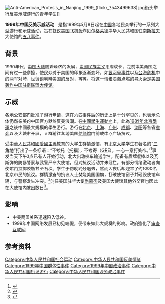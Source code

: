 {{noteTA
|1=zh:贝尔格莱德;zh-hans:贝尔格莱德;zh-hk:貝爾格萊德;zh-tw:貝爾格勒;
}}

[[File:Anti-American_Protests_in_Nanjing,_1999_(flickr_2543499638).jpg|thumb]]街头举行[[反美|反美]]示威游行的青年学生]]
 	
'''1999年中国反美示威活动'''，是指1999年5月8日起在[[中华人民共和国|中国]]各地民众举行的一系列大型游行和示威活动，旨在抗议[[美国|美国]][[飞机|飞机]]轰炸[[贝尔格莱德|贝尔格莱德]]中华人民共和国驻[[南斯拉夫聯盟共和國|南斯拉夫]]大使馆的[[五八事件|五八事件]]。

== 背景 ==
1990年代，[[中国大陆|中国大陆]]随着经济的发展，[[中國民族主义|中國民族主义]]思潮成长。之前中美两国之间有过一些摩擦，使民众对于美国的印象逐渐变坏，如[[银河号事件|银河号事件]]以及[[台湾海峡导弹危机|台海危机]]中的两军对峙，世贸谈判時美国的反对，等等。将这一情绪浪潮点燃的导火索是[[美国轰炸中国驻南联盟大使馆|美国轰炸中国驻南联盟大使馆]]。

== 示威 ==
各地[[公安部门|公安部门]]批准了游行申请，这在[[六四事件|六四事件]]后的历史上是十分罕见的，也表示总体仍然亲美的中国官方默許反美浪潮。在[[中國學生運動史|中國學生運動史]]上，此為[[八九學運|1989年北京學運]]之後中國最大規模的學生游行。游行在[[北京|北京]]、[[上海|上海]]、[[广州|广州]]、[[成都|成都]]、[[沈阳|沈阳]]等各省[[首府|省会]]以及大城市开展，人群前往各地美国[[外交代表机构|使领馆]]门前或中心广场抗议。

受[[中華人民共和國愛國主義教育|中華人民共和國愛國主義教育]]的大学生群情激憤，有[[北京大学|北京大学]]学生在著名的“[[三角地_(北京大学)|三角地]]”打出了一条标语：“不考托（[[托福|托福]]），不考寄（[[GRE|GRE]]），一心一意打美帝。”<ref>{{cite web|url=http://past.nbweekly.com/Print/Article/5364_0.shtml|title=1999：反美游行 民族主义新浪潮|work=南都周刊|publisher=南都周刊|date=2008-07-18|accessdate=2009-12-03|deadurl=yes|archiveurl=https://archive.is/20131110043916/http://past.nbweekly.com/Print/Article/5364_0.shtml|archivedate=2013-11-10}}</ref>事发当天下午3点已有人开始行动，北大出动校车输送学生。配备有盾牌棍棒以及瓦斯弹的防暴警察与武警严守大使馆，但对抗议活动并未阻拦。有部分情绪激动者向使馆内投掷胶瓶甚至石块。学生于傍晚时分退去，然而入夜后却迎来了约1000名北京市民的抗议。群情激奋的抗议人士焚烧美国国旗，打破使馆窗子并砸毁使馆车辆，与警察发生冲突。<ref>{{cite web|url=http://www.ibiblio.org/pub/packages/ccic/hxwz/zk9905b1.gb|title=北约炸使馆 中国激起反美潮|work=苹果日报|publisher=华夏文摘|date=1999-05-11|accessdate=2009-12-03|archive-date=2010-12-25|archive-url=https://web.archive.org/web/20101225190422/http://www.ibiblio.org/pub/packages/ccic/hxwz/zk9905b1.gb|dead-url=no}}</ref>时任美国驻华大使[[尚慕杰|尚慕杰]]及美国大使馆其他外交官也因此在大使馆内被困数日<ref>{{cite web|url=http://news.sina.com.cn/world/9905/052040.html|title=小莉看时事：生命对战争的疑问|publisher=[[凤凰卫视|凤凰卫视]]|date=1999-05-20|accessdate=2019-05-08|archive-date=2020-12-04|archive-url=https://web.archive.org/web/20201204103944/http://news.sina.com.cn/world/9905/052040.html|dead-url=no}}</ref>。

== 影响 ==
*中美两国关系迅速陷入低谷。
*1999年中国网络发展已初见端倪，便带来如此大规模的影响。政府強化了[[中华人民共和国网络审查|审查互联网]]

== 参考资料 ==
{{reflist|2}}
[[Category:中华人民共和国社会运动|Category:中华人民共和国社会运动]]
[[Category:中华人民共和国反美情绪|Category:中华人民共和国反美情绪]]
[[Category:1999年中国群体性事件|Category:1999年中国群体性事件]]
[[Category:1999年中国政治事件|Category:1999年中国政治事件]]
[[Category:中华人民共和国抗议游行|Category:中华人民共和国抗议游行]]
[[Category:中华人民共和国涉外政治事件|Category:中华人民共和国涉外政治事件]]